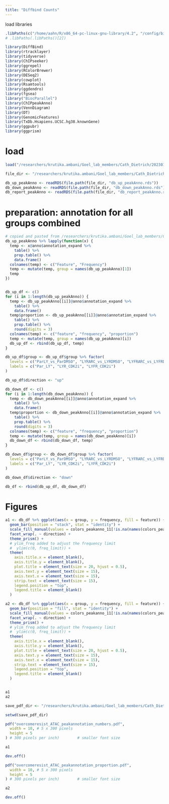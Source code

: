 ```yaml
---
title: "Diffbind Counts"
---
```


load libraries

```r
.libPaths(c("/home/aahn/R/x86_64-pc-linux-gnu-library/4.2", "/config/binaries/R/4.2.0/R_libraries", "/config/binaries/R/4.2.0/lib64/R/library"))
# .libPaths(.libPaths()[2])
```

``` r
library(DiffBind)
library(rtracklayer)
library(tidyverse)
library(ChIPseeker)
library(ggrepel)
library(RColorBrewer)
library(DESeq2)
library(cowplot)
library(Rsamtools)
library(ggdendro)
library(fgsea)
library("BiocParallel")
library(ChIPpeakAnno)
library(VennDiagram)
library(DT)
library(GenomicFeatures)
library(TxDb.Hsapiens.UCSC.hg38.knownGene)
library(ggpubr)
library(ggprism)
```


# load

```r
load("/researchers/krutika.ambani/Goel_lab_members/Cath_Dietrich/20230125_CP_ATAC_MCF7M_CDK2i/R_analysis/4.diffbind_overcome_resistance/1.overcome_resist_LYvsDMSO/1.overview/data/RData/overcome_resist.RData")
```

```r
file_dir <- "/researchers/krutika.ambani/Goel_lab_members/Cath_Dietrich/20230125_CP_ATAC_MCF7M_CDK2i/R_analysis/4.diffbind_overcome_resistance/1.overcome_resist_LYvsDMSO/2.annotations/data/rds"

db_up_peakAnno <- readRDS(file.path(file_dir, "db_up_peakAnno.rds"))
db_down_peakAnno <- readRDS(file.path(file_dir, "db_down_peakAnno.rds"))
db_report_peakAnno <- readRDS(file.path(file_dir, "db_report_peakAnno.rds"))
```



# preparation: annotation for all groups combined

```r
# copied and pasted from /researchers/krutika.ambani/Goel_lab_members/Cath_Dietrich/20230125_CP_ATAC_MCF7M_CDK2i/R_analysis/4.diffbind_overcome_resistance/1.overcome_resist_LYvsDMSO/2.annotations/20230125_ATAC_CDK2i_diffbind_overcomeresist_annotations.Rmd
db_up_peakAnno %>% lapply(function(x) {
  temp <- x@anno$annotation_expand %>%
    table() %>%
    prop.table() %>%
    data.frame()
  colnames(temp) <- c("Feature", "Frequency")
  temp <- mutate(temp, group = names(db_up_peakAnno)[1])
  temp
})


db_up_df <- c()
for (i in 1:length(db_up_peakAnno)) {
  temp <- db_up_peakAnno[[i]]@anno$annotation_expand %>%
    table() %>%
    data.frame()
  temp$proportion <- db_up_peakAnno[[i]]@anno$annotation_expand %>%
    table() %>%
    prop.table() %>%
    round(digits = 3)
  colnames(temp) <- c("feature", "frequency", "proportion")
  temp <- mutate(temp, group = names(db_up_peakAnno)[i])
  db_up_df <- rbind(db_up_df, temp)
}

db_up_df$group <- db_up_df$group %>% factor(
  levels = c("ParLY_vs_ParDMSO", "LYRARC_vs_LYRDMSO", "LYFRARC_vs_LYFRDMSO"),
  labels = c("Par_LY", "LYR_CDK2i", "LYFR_CDK2i")
)

db_up_df$direction <- "up"

db_down_df <- c()
for (i in 1:length(db_down_peakAnno)) {
  temp <- db_down_peakAnno[[i]]@anno$annotation_expand %>%
    table() %>%
    data.frame()
  temp$proportion <- db_down_peakAnno[[i]]@anno$annotation_expand %>%
    table() %>%
    prop.table() %>%
    round(digits = 3)
  colnames(temp) <- c("feature", "frequency", "proportion")
  temp <- mutate(temp, group = names(db_down_peakAnno)[i])
  db_down_df <- rbind(db_down_df, temp)
}

db_down_df$group <- db_down_df$group %>% factor(
  levels = c("ParLY_vs_ParDMSO", "LYRARC_vs_LYRDMSO", "LYFRARC_vs_LYFRDMSO"),
  labels = c("Par_LY", "LYR_CDK2i", "LYFR_CDK2i")
)

db_down_df$direction <- "down"

db_df <- rbind(db_up_df, db_down_df)
```

# Figures

```r
a1 <- db_df %>% ggplot(aes(x = group, y = frequency, fill = feature)) +
  geom_bar(position = "stack", stat = "identity") +
  scale_fill_manual(values = colors_peakanno_11[!is.na(names(colors_peakanno_11))]) +
  facet_wrap(. ~ direction) +
  theme_prism() +
  # ylim_freq added to adjust the frequency limit
  #  ylim(c(0, freq_limit)) +
  theme(
    axis.title.x = element_blank(),
    axis.title.y = element_blank(),
    plot.title = element_text(size = 20, hjust = 0.5),
    axis.text.y = element_text(size = 15),
    axis.text.x = element_text(size = 15),
    strip.text = element_text(size = 15),
    legend.position = "top",
    legend.title = element_blank()
  )

a2 <- db_df %>% ggplot(aes(x = group, y = frequency, fill = feature)) +
  geom_bar(position = "fill", stat = "identity") +
  scale_fill_manual(values = colors_peakanno_11[!is.na(names(colors_peakanno_11))]) +
  facet_wrap(. ~ direction) +
  theme_prism() +
  # ylim_freq added to adjust the frequency limit
  #  ylim(c(0, freq_limit)) +
  theme(
    axis.title.x = element_blank(),
    axis.title.y = element_blank(),
    plot.title = element_text(size = 20, hjust = 0.5),
    axis.text.y = element_text(size = 15),
    axis.text.x = element_text(size = 15),
    strip.text = element_text(size = 15),
    legend.position = "top",
    legend.title = element_blank()
  )


a1
a2
```


```r
save_pdf_dir <- "/researchers/krutika.ambani/Goel_lab_members/Cath_Dietrich/20230125_CP_ATAC_MCF7M_CDK2i/R_analysis/4.diffbind_overcome_resistance/paper_figures/figures_output"

setwd(save_pdf_dir)

pdf("overcomeresist_ATAC_peakannotation_numbers.pdf",
  width = 10, # 5 x 300 pixels
  height = 5
) # 300 pixels per inch)        # smaller font size

a1

dev.off()

pdf("overcomeresist_ATAC_peakannotation_proportion.pdf",
  width = 10, # 5 x 300 pixels
  height = 5
) # 300 pixels per inch)        # smaller font size

a2

dev.off()
```
